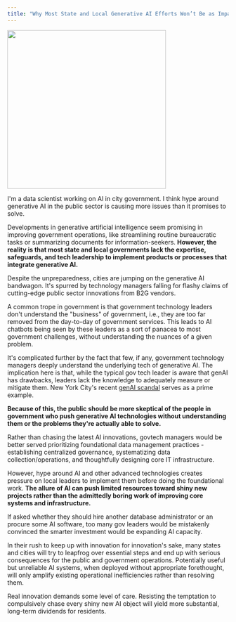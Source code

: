 ```yaml
---
title: "Why Most State and Local Generative AI Efforts Won’t Be as Impactful as Promised"
---
```


![](/posts/state-local-gov-unready-for-genAI/cover.webp){fig-align="center" width="361"}

I\'m a data scientist working on AI in city government. I think hype around generative AI in the public sector is causing more issues than it promises to solve.

Developments in generative artificial intelligence seem promising in improving government operations, like streamlining routine bureaucratic tasks or summarizing documents for information-seekers. **However, the reality is that most state and local governments lack the expertise, safeguards, and tech leadership to implement products or processes that integrate generative AI.**

Despite the unpreparedness, cities are jumping on the generative AI bandwagon. It\'s spurred by technology managers falling for flashy claims of cutting-edge public sector innovations from B2G vendors.

A common trope in government is that government technology leaders don\'t understand the \"business\" of government, i.e., they are too far removed from the day-to-day of government services. This leads to AI chatbots being seen by these leaders as a sort of panacea to most government challenges, without understanding the nuances of a given problem.

It\'s complicated further by the fact that few, if any, government technology managers deeply understand the underlying tech of generative AI. The implication here is that, while the typical gov tech leader is aware that genAI has drawbacks, leaders lack the knowledge to adequately measure or mitigate them. New York City\'s recent [genAI scandal](https://apnews.com/article/new-york-city-chatbot-misinformation-6ebc71db5b770b9969c906a7ee4fae21) serves as a prime example.

**Because of this, the public should be more skeptical of the people in government who push generative AI technologies without understanding them or the problems they\'re actually able to solve.**

Rather than chasing the latest AI innovations, govtech managers would be better served prioritizing foundational data management practices - establishing centralized governance, systematizing data collection/operations, and thoughtfully designing core IT infrastructure.

However, hype around AI and other advanced technologies creates pressure on local leaders to implement them before doing the foundational work. **The allure of AI can push limited resources toward shiny new projects rather than the admittedly boring work of improving core systems and infrastructure.**

If asked whether they should hire another database administrator or an procure some AI software, too many gov leaders would be mistakenly convinced the smarter investment would be expanding AI capacity.

In their rush to keep up with innovation for innovation\'s sake, many states and cities will try to leapfrog over essential steps and end up with serious consequences for the public and government operations. Potentially useful but unreliable AI systems, when deployed without appropriate forethought, will only amplify existing operational inefficiencies rather than resolving them.

Real innovation demands some level of care. Resisting the temptation to compulsively chase every shiny new AI object will yield more substantial, long-term dividends for residents.
